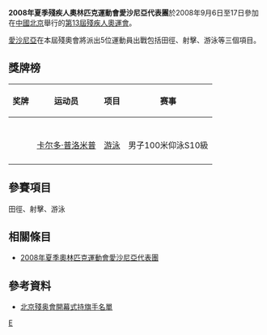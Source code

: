 {{Infobox Country Paralympics
|NPC= EST
|games= 2008年夏季
|competitors=5
|sports=3
|NOCname=
|flagbearer=
|gold=
|silver=
|bronze=1
|total=1
|rank=69
|officials=
}}

'''2008年夏季殘疾人奧林匹克運動會愛沙尼亞代表團'''於2008年9月6日至17日參加在[[中國北京|中國北京]]舉行的[[2008年夏季殘奧會|第13屆殘疾人奧運會]]。

[[愛沙尼亞|愛沙尼亞]]在本屆殘奧會將派出5位運動員出戰包括田徑、射擊、游泳等三個項目。

== 獎牌榜 ==
{| class="wikitable sortable" style="font-size:88%"
|-bgcolor=#efefef
! 奖牌
! 运动员
! 项目
! 赛事
|-
|-

|-
|-

|-
| {{bronze medal}} || [[卡尔多·普洛米普|卡尔多·普洛米普]] || [[2008年夏季殘奧會游泳比賽|游泳]] || 男子100米仰泳S10級
|-

|}

== 參賽項目 ==
田徑、射擊、游泳

== 相關條目 ==
*[[2008年夏季奧林匹克運動會愛沙尼亞代表團|2008年夏季奧林匹克運動會愛沙尼亞代表團]]

== 參考資料 ==
*[https://web.archive.org/web/20080909184931/http://www.paralympic.org/release/Main_Sections_Menu/News/Press_Releases/Flagbearers_List_Opening_Ceremony_Final_5_Sept1.pdf 北京殘奥會開幕式持旗手名單]

{{2008年夏季殘疾人奧林匹克運動會代表團}}

[[Category:2008年夏季殘疾人奧林匹克運動會代表團|E]]